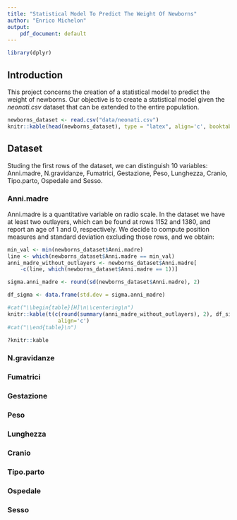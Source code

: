 ```yaml
---
title: "Statistical Model To Predict The Weight Of Newborns"
author: "Enrico Michelon"
output:
    pdf_document: default
---
```


```r
library(dplyr) 
```
## Introduction
This project concerns the creation of a statistical model to predict the weight of newborns. Our objective is to create a
statistical model given the *neonati.csv* dataset that can be extended to the entire population.<br>
```r
newborns_dataset <- read.csv("data/neonati.csv")
knitr::kable(head(newborns_dataset), type = "latex", align='c', booktabs = TRUE)
```

## Dataset
Studing the first rows of the dataset, we can distinguish 10 variables: Anni.madre, N.gravidanze, Fumatrici, Gestazione, 
Peso, Lunghezza, Cranio, Tipo.parto, Ospedale and Sesso.

### Anni.madre
Anni.madre is a quantitative variable on radio scale. In the dataset we have at least two outlayers, 
which can be found at rows 1152 and 1380, and report an age of 1 and 0, respectively. 
We decide to compute position measures and standard deviation excluding those rows, and we obtain:
<div align="center">

```r
min_val <- min(newborns_dataset$Anni.madre)
line <- which(newborns_dataset$Anni.madre == min_val)
anni_madre_without_outlayers <- newborns_dataset$Anni.madre[
    -c(line, which(newborns_dataset$Anni.madre == 1))]

sigma.anni_madre <- round(sd(newborns_dataset$Anni.madre), 2)

df_sigma <- data.frame(std.dev = sigma.anni_madre)

#cat("\\begin{table}[H]\n\\centering\n")
knitr::kable(t(c(round(summary(anni_madre_without_outlayers), 2), df_sigma)), type="html",
                align='c')
#cat("\\end{table}\n")

?knitr::kable
```

</div>


### N.gravidanze
### Fumatrici
### Gestazione
### Peso
### Lunghezza
### Cranio
### Tipo.parto
### Ospedale
### Sesso


